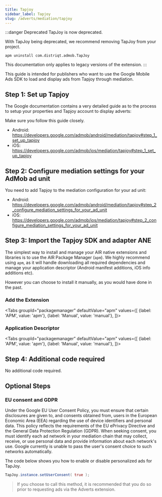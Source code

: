 ```yaml
---
title: Tapjoy
sidebar_label: Tapjoy
slug: /adverts/mediation/tapjoy
---
```






:::danger Deprecated
TapJoy is now deprecated.

With TapJoy being deprecated, we recommend removing TapJoy from your project.

```
apm uninstall com.distriqt.admob.TapJoy
```

This documentation only applies to legacy versions of the extension.
:::


This guide is intended for publishers who want to use the Google Mobile Ads SDK to load and display ads from Tapjoy through mediation.

## Step 1: Set up Tapjoy

The Google documentation contains a very detailed guide as to the process to setup your properties and Tapjoy account to display adverts:

Make sure you follow this guide closely.

- Android: https://developers.google.com/admob/android/mediation/tapjoy#step_1_set_up_tapjoy
- iOS: https://developers.google.com/admob/ios/mediation/tapjoy#step_1_set_up_tapjoy

## Step 2: Configure mediation settings for your AdMob ad unit

You need to add Tapjoy to the mediation configuration for your ad unit:

- Android: https://developers.google.com/admob/android/mediation/tapjoy#step_2_configure_mediation_settings_for_your_ad_unit
- iOS: https://developers.google.com/admob/ios/mediation/tapjoy#step_2_configure_mediation_settings_for_your_ad_unit

## Step 3: Import the Tapjoy SDK and adapter ANE


The simplest way to install and manage your AIR native extensions and libraries is to use the AIR Package Manager (`apm`). We highly recommend using `apm`, as it will handle downloading all required dependencies and manage your application descriptor (Android manifest additions, iOS info additions etc).

However you can choose to install it manually, as you would have done in the past. 

### Add the Extension

<Tabs
  groupId="packagemanager"
  defaultValue="apm"
  values={[
    {label: 'APM', value: 'apm'},
    {label: 'Manual', value: 'manual'},
  ]}>

  <TabItem value="apm" >
	<InstallAPM/>
  </TabItem>
  <TabItem value="manual" >
	<InstallManual/>
  </TabItem>
  
</Tabs>


### Application Descriptor

<Tabs
  groupId="packagemanager"
  defaultValue="apm"
  values={[
    {label: 'APM', value: 'apm'},
    {label: 'Manual', value: 'manual'},
  ]}>

  <TabItem value="apm" >
	<AppDescriptorAPM/>
  </TabItem>
  <TabItem value="manual" >
	<AppDescriptorManual/>
  </TabItem>
  
</Tabs>



## Step 4: Additional code required

No additional code required.


## Optional Steps

### EU consent and GDPR

Under the Google EU User Consent Policy, you must ensure that certain disclosures are given to, and consents obtained from, users in the European Economic Area (EEA) regarding the use of device identifiers and personal data. This policy reflects the requirements of the EU ePrivacy Directive and the General Data Protection Regulation (GDPR). When seeking consent, you must identify each ad network in your mediation chain that may collect, receive, or use personal data and provide information about each network's use. Google currently is unable to pass the user's consent choice to such networks automatically.

The code below shows you how to enable or disable personalized ads for TapJoy.

```actionscript
TapJoy.instance.setUserConsent( true );
```

> If you choose to call this method, it is recommended that you do so prior to requesting ads via the Adverts extension.
